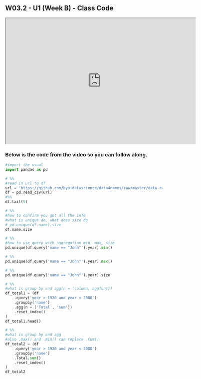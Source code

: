 ## W03.2 - U1 (Week B) - Class Code

```{=html}
<iframe id="kaltura_player" title="W03.2 - Class Code" src="https://cdnapisec.kaltura.com/p/1157612/sp/115761200/embedIframeJs/uiconf_id/41338032/partner_id/1157612?iframeembed=true&amp;playerId=kaltura_player&amp;entry_id=1_i9t68eq4&amp;flashvars[localizationCode]=en&amp;flashvars[sideBarContainer.plugin]=true&amp;flashvars[sideBarContainer.position]=left&amp;flashvars[sideBarContainer.clickToClose]=true&amp;flashvars[chapters.plugin]=true&amp;flashvars[chapters.layout]=vertical&amp;flashvars[chapters.thumbnailRotator]=false&amp;flashvars[streamSelector.plugin]=true&amp;flashvars[EmbedPlayer.SpinnerTarget]=videoHolder&amp;flashvars[dualScreen.plugin]=true&amp;flashvars[Kaltura.addCrossoriginToIframe]=true&amp;&amp;wid=1_7kw453lm" width="608" height="402" sandbox="allow-downloads allow-forms allow-same-origin allow-scripts allow-top-navigation allow-pointer-lock allow-popups allow-modals allow-orientation-lock allow-popups-to-escape-sandbox allow-presentation allow-top-navigation-by-user-activation" allowfullscreen="allowfullscreen" webkitallowfullscreen="webkitallowfullscreen" mozallowfullscreen="mozallowfullscreen" allow="autoplay *; fullscreen *; encrypted-media *"></iframe>
```

### Below is the code from the video so you can follow along.

```python
#import the usual
import pandas as pd 

```

```python
# %%
#read in url to df
url = 'https://github.com/byuidatascience/data4names/raw/master/data-raw/names_year/names_year.csv'
df = pd.read_csv(url)
#%%
df.tail(5)
```

```python
# %%
#how to confirm you got all the info 
#what is unique do, what does size do
# pd.unique(df.name).size
df.name.size
```

```python
# %%
#how to use query with aggregation min, max, size
pd.unique(df.query('name == "John"').year).min()
```

```python
# %%
pd.unique(df.query('name == "John"').year).max()
```

```python
# %%
pd.unique(df.query('name == "John"').year).size
```

```python
# %%
#what is group by and agg(n = (column, aggfunc))
df_total1 = (df
    .query('year > 1920 and year < 2000')
    .groupby('name')
    .agg(n = ('Total', 'sum'))
    .reset_index()
)
df_total1.head()
```

```python
# %%
#what is group by and agg
#also .max() and .min() can replace .sum()
df_total2 = (df
    .query('year > 1920 and year < 2000')
    .groupby('name')
    .Total.sum()
    .reset_index()
)
df_total2
```

